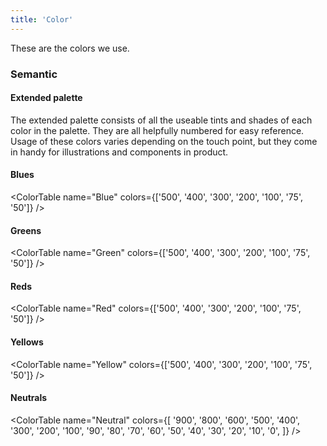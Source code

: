 ```yaml
---
title: 'Color'
---
```



These are the colors we use.

### Semantic

<div
  className="flex"
  style={{
    flexWrap: 'wrap',
  }}
>
  <div className="w-full md:w-1/2 lg:w-1/3">
    <div className="pb-4 pr-4">
      <ColorSwatch name="primary" hex={tokens.colorPrimary} class="" />
    </div>
  </div>
  <div className="w-full md:w-1/2 lg:w-1/3">
    <div className="pb-4 pr-4">
      <ColorSwatch name="positive" hex={tokens.colorPositive} class="" />
    </div>
  </div>
  <div className="w-full md:w-1/2 lg:w-1/3">
    <div className="pb-4 pr-4">
      <ColorSwatch name="negative" hex={tokens.colorNegative} class="" />
    </div>
  </div>
  <div className="w-full md:w-1/2 lg:w-1/3">
    <div className="pb-4 pr-4">
      <ColorSwatch name="warning" hex={tokens.colorWarning} class="" />
    </div>
  </div>
  <div className="w-full md:w-1/2 lg:w-1/3">
    <div className="pb-4 pr-4">
      <ColorSwatch name="info" hex={tokens.colorInfo} class="" />
    </div>
  </div>
</div>

#### Extended palette

The extended palette consists of all the useable tints and shades of each color in the palette. They are all helpfully numbered for easy reference. Usage of these colors varies depending on the touch point, but they come in handy for illustrations and components in product.

#### Blues

<ColorTable
  name="Blue"
  colors={['500', '400', '300', '200', '100', '75', '50']}
/>

#### Greens

<ColorTable
  name="Green"
  colors={['500', '400', '300', '200', '100', '75', '50']}
/>

#### Reds

<ColorTable
  name="Red"
  colors={['500', '400', '300', '200', '100', '75', '50']}
/>

#### Yellows

<ColorTable
  name="Yellow"
  colors={['500', '400', '300', '200', '100', '75', '50']}
/>

#### Neutrals

<ColorTable
  name="Neutral"
  colors={[
    '900',
    '800',
    '600',
    '500',
    '400',
    '300',
    '200',
    '100',
    '90',
    '80',
    '70',
    '60',
    '50',
    '40',
    '30',
    '20',
    '10',
    '0',
  ]}
/>
